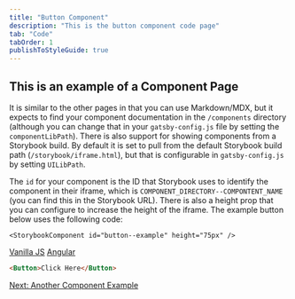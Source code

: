 ```yaml
---
title: "Button Component"
description: "This is the button component code page"
tab: "Code"
tabOrder: 1
publishToStyleGuide: true
---
```


## This is an example of a Component Page

It is similar to the other pages in that you can use Markdown/MDX, but it expects to find your component documentation in the `/components` directory (although you can change that in your `gatsby-config.js` file by setting the `componentLibPath`). There is also support for showing components from a Storybook build. By default it is set to pull from the default Storybook build path (`/storybook/iframe.html`), but that is configurable in `gatsby-config.js` by setting `UILibPath`.

The `id` for your component is the ID that Storybook uses to identify the component in their iframe, which is `COMPONENT_DIRECTORY--COMPONTENT_NAME` (you can find this in the Storybook URL). There is also a height prop that you can configure to increase the height of the iframe. The example button below uses the following code:

```
<StorybookComponent id="button--example" height="75px" />
```

<StorybookComponent id="button--example" height="75px" />

<TabLinks defaultTab="React">
  <a href="http://example.com/vanillajs" target="_blank">Vanilla JS</a>
  <a href="http://example.com/angular" target="_blank">Angular</a>
</TabLinks>

```html
<Button>Click Here</Button>
```

[Next: Another Component Example](/cta/code/)


